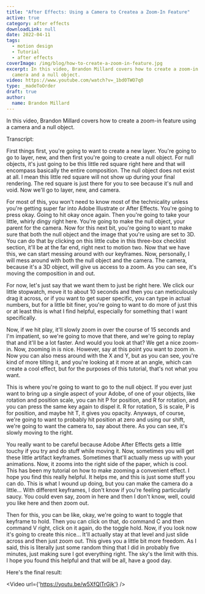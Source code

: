 ```yaml
---
title: "After Effects: Using a Camera to Createa a Zoom-In Feature"
active: true
category: after effects
downloadLink: null
date: 2022-04-11
tags:
  - motion design
  - Tutorial
  - after effects
coverImage: /img/blog/how-to-create-a-zoom-in-feature.jpg
excerpt: In this video, Brandon Millard covers how to create a zoom-in feature using a
  camera and a null object.
video: https://www.youtube.com/watch?v=_1bd0TWO7q0
type: _madeToOrder
draft: true
author:
  name: Brandon Millard
---
```


In this video, Brandon Millard covers how to create a zoom-in feature using a camera and a null object.

Transcript:

First things first, you're going to want to create a new layer. You're going to go to layer, new, and then first you're going to create a null object. For null objects, it's just going to be this little red square right here and that will encompass basically the entire composition. The null object does not exist at all. I mean this little red square will not show up during your final rendering. The red square is just there for you to see because it's null and void. Now we'll go to layer, new, and camera.

For most of this, you won't need to know most of the technicality unless you're getting super far into Adobe Illustrate or After Effects. You're going to press okay. Going to hit okay once again. Then you're going to take your little, whirly dingy right here. You're going to make the null object, your parent for the camera. Now for this next bit, you're going to want to make sure that both the null object and the image that you're using are set to 3D. You can do that by clicking on this little cube in this three-box checklist section, it'll be at the far end, right next to motion two. Now that we have this, we can start messing around with our keyframes. Now, personally, I will mess around with both the null object and the camera. The camera, because it's a 3D object, will give us access to a zoom. As you can see, it's moving the composition in and out.

For now, let's just say that we want them to just be right here. We click our little stopwatch, move it to about 10 seconds and then you can meticulously drag it across, or if you want to get super specific, you can type in actual numbers, but for a little bit finer, you're going to want to do more of just this or at least this is what I find helpful, especially for something that I want specifically.

Now, if we hit play, it'll slowly zoom in over the course of 15 seconds and I'm impatient, so we're going to move that there, and we're going to replay that and it'll be a lot faster. And would you look at that? We get a nice zoom-in. Now, zooming in is nice. However, say at this point you want to zoom in. Now you can also mess around with the X and Y, but as you can see, you're kind of more tilting it, and you're looking at it more at an angle, which can create a cool effect, but for the purposes of this tutorial, that's not what you want.

This is where you're going to want to go to the null object. If you ever just want to bring up a single aspect of your Adobe, of one of your objects, like rotation and position scale, you can hit P for position, and R for rotation, and you can press the same key again to dispel it. R for rotation, S is scale, P is for position, and maybe hit T, it gives you opacity. Anyways, of course, we're going to want to probably hit position at zero and using our shift, we're going to want the camera to, say about there. As you can see, it's slowly moving to the right.

You really want to be careful because Adobe After Effects gets a little touchy if you try and do stuff while moving it. Now, sometimes you will get these little artifact keyframes. Sometimes that'll actually mess up with your animations. Now, it zooms into the right side of the paper, which is cool. This has been my tutorial on how to make zooming a convenient effect. I hope you find this really helpful. It helps me, and this is just some stuff you can do. This is what I wound up doing, but you can make the camera do a little... With different keyframes, I don't know if you're feeling particularly saucy. You could even say, zoom in here and then I don't know, well, could you like here and then zoom out.

Then for this, you can be like, okay, we're going to want to toggle that keyframe to hold. Then you can click on that, do command C and then command V right, click on it again, do the toggle hold. Now, if you look now it's going to create this nice... It'll actually stay at that level and just slide across and then just zoom out. This gives you a little bit more freedom. As I said, this is literally just some random thing that I did in probably five minutes, just making sure I got everything right. The sky's the limit with this. I hope you found this helpful and that will be all, have a good day.

Here's the final result:

<Video url={'https://youtu.be/w5XfQlTrGjk'} />
